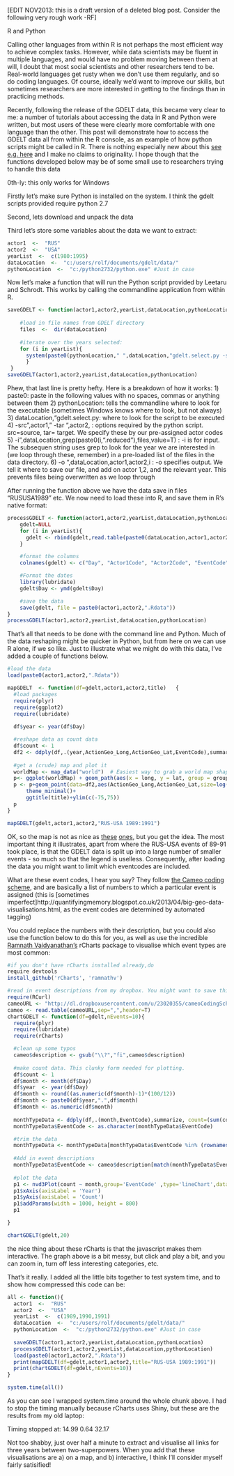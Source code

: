 [EDIT NOV2013: this is a draft version of a deleted blog post. Consider the following very rough work -RF]

R and Python

Calling other languages from within R is not perhaps the most efficient way to achieve complex tasks. However, while data scientists may be fluent in multiple languages, and would have no problem moving between them at will, I doubt that most social scientists and other researchers tend to be. Real-world languages get rusty when we don't use them regularly, and so do coding languages. Of course, ideally we'd want to improve our skills, but sometimes researchers are more interested in getting to the findings than in practicing methods. 

Recently, following the release of the GDELT data, this became very clear to me: a number of tutorials about accessing the data in R and Python were written, but most users of these were clearly more comfortable with one language than the other. This post will demonstrate how to access the GDELT data all from within the R console, as an example of how python scripts might be called in R. There is nothing especially new about this [see e.g. here](http://www.r-chart.com/2010/06/if-you-want-to-interact-with-other.html) and I make no claims to originality. I hope though that the functions developed below may be of some small use to researchers trying to handle this data

0th-ly: this only works for Windows

Firstly let's make sure Python is installed on the system. I think the gdelt scripts provided require python 2.7

Second, lets download and unpack the data 

Third let's store some variables about the data we want to extract:

```r
actor1  <-  "RUS"
actor2  <-  "USA"
yearList  <-  c(1980:1995)
dataLocation  <-  "c:/users/rolf/documents/gdelt/data/"
pythonLocation  <-  "c:/python2732/python.exe" #Just in case 
```

Now let's make a function that will run the Python script provided by Leetaru and Schrodt. This works by calling the commandline application from within R.

```r
saveGDELT <- function(actor1,actor2,yearList,dataLocation,pythonLocation){
	
	#load in file names from GDELT directory
	files  <-  dir(dataLocation)
	
	#iterate over the years selected:
	for (i in yearList){
	  system(paste0(pythonLocation," ",dataLocation,"gdelt.select.py -src ",actor1," -tar ",actor2, " -i ",dataLocation,grep(paste0(i,".reduced"),files,value=T), " -o ",dataLocation,actor1,actor2,i))
	  }
 }
saveGDELT(actor1,actor2,yearList,dataLocation,pythonLocation)
```

Phew, that last line is pretty hefty. Here is a breakdown of how it works:
1) paste0: paste in the following values with no spaces, commas or anything between them
2) pythonLocation: tells the commandline where to look for the executable (sometimes Windows knows where to look, but not always)
3) dataLocation,"gdelt.select.py: where to look for the script to be executed
4) -src ",actor1," -tar ",actor2, : options required by the python script. src=source, tar= target. We specify these by our pre-assigned actor codes
5) -i ",dataLocation,grep(paste0(i,".reduced"),files,value=T) : -i is for input. The subsequen string uses grep to look for the year we are interested in (we loop through these, remember) in a pre-loaded list of the files in the data directory.
6) -o ",dataLocation,actor1,actor2,i : -o specifies output. We tell it where to save our file, and add on actor 1,2, and the relevant year. This prevents files being overwritten as we loop through


After running the function above we have the data save in files "RUSUSA1989" etc. We now need to load these  into R, and save them in R's native format:

```r
processGDELT <- function(actor1,actor2,yearList,dataLocation,pythonLocation){
	gdelt=NULL
	for (i in yearList){
	  gdelt <- rbind(gdelt,read.table(paste0(dataLocation,actor1,actor2,i),sep="\t"))
	}

	#format the columns
	colnames(gdelt) <- c("Day", "Actor1Code", "Actor2Code", "EventCode", "QuadCategory", "GoldsteinScale", "Actor1Geo_Lat", "Actor1Geo_Long", "Actor2Geo_Lat", "Actor2Geo_Long", "ActionGeo_Lat", "ActionGeo_Long")

	#Format the dates
	library(lubridate)
	gdelt$Day <- ymd(gdelt$Day)

	#save the data
	save(gdelt, file = paste0(actor1,actor2,".Rdata"))
}	
processGDELT(actor1,actor2,yearList,dataLocation,pythonLocation)
```

That's all that needs to be done with the command line and Python. Much of the data reshaping might be quicker in Python, but from here on we can use R alone, if we so like. Just to illustrate what we might do with this data, I've added a couple of functions below.

```r
#load the data
load(paste0(actor1,actor2,".Rdata"))

mapGDELT  <- function(df=gdelt,actor1,actor2,title)   {
  #load packages
  require(plyr)
  require(ggplot2)  
  require(lubridate)
  
  df$year <- year(df$Day)

  #reshape data as count data
  df$count <- 1
  df2 <- ddply(df,.(year,ActionGeo_Long,ActionGeo_Lat,EventCode),summarize,count=sum(count))
  
  #get a (crude) map and plot it
  worldMap <- map_data("world")  # Easiest way to grab a world map shapefile
  p<- ggplot(worldMap) + geom_path(aes(x = long, y = lat, group = group), colour = gray(2/3), lwd = 1/3)
  p <- p+geom_point(data=df2,aes(ActionGeo_Long,ActionGeo_Lat,size=log(count)+1,colour=as.character(EventCode)),alpha=.6)+
      theme_minimal()+
      ggtitle(title)+ylim(c(-75,75))
  p
}

mapGDELT(gdelt,actor1,actor2,"RUS-USA 1989:1991")
```

OK, so the map is not as nice as [these](http://quantifyingmemory.blogspot.co.uk/2013/04/mapping-gdelt-data-in-r-and-some.html) [ones](http://nbviewer.ipython.org/urls/raw.github.com/dmasad/GDELT_Intro/master/GDELT_Mapping.ipynb), but you get the idea. The most important thing it illustrates, apart from where the RUS-USA events of 89-91 took place, is that the GDELT data is split up into a large number of smaller events - so much so that the legend is uselless. Consequently, after loading the data you might want to limit which eventcodes are included. 

What are these event codes, I hear you say? They follow [the Cameo coding scheme](http://web.ku.edu/~keds/cameo.dir/CAMEO.CDB.09b5.pdf), and are basically a list of numbers to which a particular event is assigned (this is [sometimes imperfect]http://quantifyingmemory.blogspot.co.uk/2013/04/big-geo-data-visualisations.html, as the event codes are determined by automated tagging)

You could replace the numbers with their description, but you could also use the function below to do this for you, as well as use the incredible [Ramnath Vaidyanathan's](https://github.com/ramnathv) rCharts package to visualise which event types are most common:

```r
#if you don't have rCharts installed already,do
require devtools
install_github('rCharts', 'ramnathv')

```

```r
#read in event descriptions from my dropbox. You might want to save this to disk
require(RCurl)
cameoURL <- "http://dl.dropboxusercontent.com/u/23020355/cameoCodingScheme.csv"
cameo <- read.table(cameoURL,sep=",",header=T)
chartGDELT <- function(df=gdelt,nEvents=10){
  require(plyr)
  require(lubridate)
  require(rCharts)

  #clean up some typos
  cameo$description <- gsub("\\?","fi",cameo$description)
  
  #make count data. This clunky form needed for plotting.
  df$count <- 1
  df$month <- month(df$Day)
  df$year  <- year(df$Day)
  df$month <- round((as.numeric(df$month)-1)*(100/12))
  df$month <- paste0(df$year,".",df$month)
  df$month <- as.numeric(df$month)
   
  monthTypeData <- ddply(df,.(month,EventCode),summarize, count=(sum(count)))
  monthTypeData$EventCode <- as.character(monthTypeData$EventCode)    

  #trim the data
  monthTypeData <- monthTypeData[monthTypeData$EventCode %in% (rownames(tail(sort(table(df$EventCode)),nEvents))) ,]
  
  #Add in event descriptions
  monthTypeData$EventCode <- cameo$description[match(monthTypeData$EventCode,cameo$id)] 
 
  #plot the data
  p1 <- nvd3Plot(count ~ month,group='EventCode' ,type='lineChart',data=monthTypeData)
  p1$xAxis(axisLabel = 'Year')
  p1$yAxis(axisLabel = 'Count')
  p1$addParams(width = 1000, height = 800)
  p1

}

chartGDELT(gdelt,20)
```

the nice thing about these rCharts is that the javascript makes them interactive. The graph above is a bit messy, but click and play a bit, and you can zoom in, turn off less interesting categories, etc.

That's it really. I added all the little bits together to test system time, and to show how compressed this code can be:


```r
all <- function(){
  actor1  <-  "RUS"
  actor2  <-  "USA"
  yearList  <-  c(1989,1990,1991)
  dataLocation  <-  "c:/users/rolf/documents/gdelt/data/"
  pythonLocation  <-  "c:/python2732/python.exe" #Just in case 
  
  saveGDELT(actor1,actor2,yearList,dataLocation,pythonLocation)
  processGDELT(actor1,actor2,yearList,dataLocation,pythonLocation)
  load(paste0(actor1,actor2,".Rdata"))
  print(mapGDELT(df=gdelt,actor1,actor2,title="RUS-USA 1989:1991"))
  print(chartGDELT(df=gdelt,nEvents=10))
}

system.time(all())
```

As you can see I wrapped system.time around the whole chunk above. I had to stop the timing manually because rCharts uses Shiny, but these are the results from my old laptop:

Timing stopped at: 14.99 0.64 32.17 

Not too shabby, just over half a minute to extract and visualise all links for three years between two-superpowers. When you add that these visualisations are a) on a map, and b) interactive, I think I'll consider myself fairly satisified!